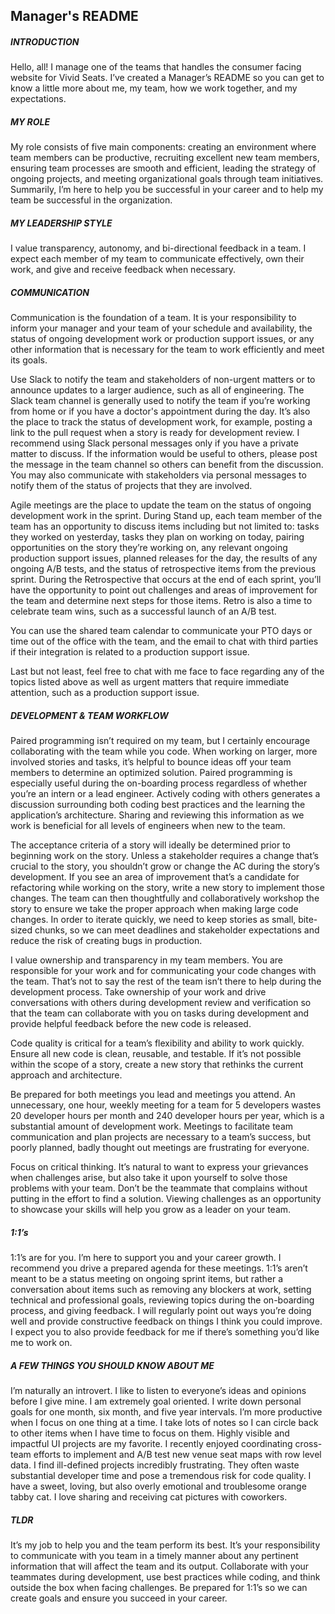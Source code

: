## Manager's README

##### INTRODUCTION

Hello, all! I manage one of the teams that handles the consumer facing website for Vivid Seats. I’ve created a Manager’s README so you can get to know a little more about me, my team, how we work together, and my expectations.

##### MY ROLE

My role consists of five main components: creating an environment where team members can be productive, recruiting excellent new team members, ensuring team processes are smooth and efficient, leading the strategy of ongoing projects, and meeting organizational goals through team initiatives. Summarily, I’m here to help you be successful in your career and to help my team be successful in the organization.

##### MY LEADERSHIP STYLE

I value transparency, autonomy, and bi-directional feedback in a team. I expect each member of my team to communicate effectively, own their work, and give and receive feedback when necessary.

##### COMMUNICATION

Communication is the foundation of a team. It is your responsibility to inform your manager and your team of your schedule and availability, the status of ongoing development work or production support issues, or any other information that is necessary for the team to work efficiently and meet its goals.

Use Slack to notify the team and stakeholders of non-urgent matters or to announce updates to a larger audience, such as all of engineering. The Slack team channel is generally used to notify the team if you’re working from home or if you have a doctor's appointment during the day. It’s also the place to track the status of development work, for example, posting a link to the pull request when a story is ready for development review. I recommend using Slack personal messages only if you have a private matter to discuss. If the information would be useful to others, please post the message in the team channel so others can benefit from the discussion. You may also communicate with stakeholders via personal messages to notify them of the status of projects that they are involved.

Agile meetings are the place to update the team on the status of ongoing development work in the sprint. During Stand up, each team member of the team has an opportunity to discuss items including but not limited to: tasks they worked on yesterday, tasks they plan on working on today, pairing opportunities on the story they’re working on, any relevant ongoing production support issues, planned releases for the day, the results of any ongoing A/B tests, and the status of retrospective items from the previous sprint. During the Retrospective that occurs at the end of each sprint, you’ll have the opportunity to point out challenges and areas of improvement for the team and determine next steps for those items. Retro is also a time to celebrate team wins, such as a successful launch of an A/B test.

You can use the shared team calendar to communicate your PTO days or time out of the office with the team, and the email to chat with third parties if their integration is related to a production support issue.

Last but not least, feel free to chat with me face to face regarding any of the topics listed above as well as urgent matters that require immediate attention, such as a production support issue.

##### DEVELOPMENT & TEAM WORKFLOW

Paired programming isn’t required on my team, but I certainly encourage collaborating with the team while you code. When working on larger, more involved stories and tasks, it’s helpful to bounce ideas off your team members to determine an optimized solution. Paired programming is especially useful during the on-boarding process regardless of whether you’re an intern or a lead engineer. Actively coding with others generates a discussion surrounding both coding best practices and the learning the application’s architecture. Sharing and reviewing this information as we work is beneficial for all levels of engineers when new to the team.

The acceptance criteria of a story will ideally be determined prior to beginning work on the story. Unless a stakeholder requires a change that’s crucial to the story, you shouldn’t grow or change the AC during the story’s development. If you see an area of improvement that’s a candidate for refactoring while working on the story, write a new story to implement those changes. The team can then thoughtfully and collaboratively workshop the story to ensure we take the proper approach when making large code changes. In order to iterate quickly, we need to keep stories as small, bite-sized chunks, so we can meet deadlines and stakeholder expectations and reduce the risk of creating bugs in production.

I value ownership and transparency in my team members. You are responsible for your work and for communicating your code changes with the team. That’s not to say the rest of the team isn’t there to help during the development process. Take ownership of your work and drive conversations with others during development review and verification so that the team can collaborate with you on tasks during development and provide helpful feedback before the new code is released.

Code quality is critical for a team’s flexibility and ability to work quickly. Ensure all new code is clean, reusable, and testable. If it’s not possible within the scope of a story, create a new story that rethinks the current approach and architecture.

Be prepared for both meetings you lead and meetings you attend. An unnecessary, one hour, weekly meeting for a team for 5 developers wastes 20 developer hours per month and 240 developer hours per year, which is a substantial amount of development work. Meetings to facilitate team communication and plan projects are necessary to a team’s success, but poorly planned, badly thought out meetings are frustrating for everyone.

Focus on critical thinking. It’s natural to want to express your grievances when challenges arise, but also take it upon yourself to solve those problems with your team. Don’t be the teammate that complains without putting in the effort to find a solution. Viewing challenges as an opportunity to showcase your skills will help you grow as a leader on your team.

##### 1:1’s

1:1’s are for you. I’m here to support you and your career growth. I recommend you drive a prepared agenda for these meetings. 1:1’s aren’t meant to be a status meeting on ongoing sprint items, but rather a conversation about items such as removing any blockers at work, setting technical and professional goals, reviewing topics during the on-boarding process, and giving feedback. I will regularly point out ways you’re doing well and provide constructive feedback on things I think you could improve. I expect you to also provide feedback for me if there’s something you’d like me to work on.

##### A FEW THINGS YOU SHOULD KNOW ABOUT ME

I’m naturally an introvert. I like to listen to everyone’s ideas and opinions before I give mine.
I am extremely goal oriented. I write down personal goals for one month, six month, and five year intervals.
I’m more productive when I focus on one thing at a time. I take lots of notes so I can circle back to other items when I have time to focus on them.
Highly visible and impactful UI projects are my favorite. I recently enjoyed coordinating cross-team efforts to implement and A/B test new venue seat maps with row level data.
I find ill-defined projects incredibly frustrating. They often waste substantial developer time and pose a tremendous risk for code quality.
I have a sweet, loving, but also overly emotional and troublesome orange tabby cat. I love sharing and receiving cat pictures with coworkers.

##### TLDR

It’s my job to help you and the team perform its best.
It’s your responsibility to communicate with you team in a timely manner about any pertinent information that will affect the team and its output.
Collaborate with your teammates during development, use best practices while coding, and think outside the box when facing challenges.
Be prepared for 1:1’s so we can create goals and ensure you succeed in your career.
